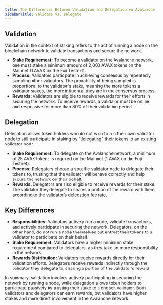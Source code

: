 ```yaml
---
title: The Differences Between Validation and Delegation on Avalanche
sidebarTitle: Validate vs. Delegate
---
```

Validation[​](#validation "Direct link to heading")
---------------------------------------------------

Validation in the context of staking refers to the act of running a node on the blockchain network to validate transactions and secure the network.

*   **Stake Requirement:** To become a validator on the Avalanche network, one must stake a minimum amount of 2,000 AVAX tokens on the Mainnet (1 AVAX on the Fuji Testnet).
*   **Process:** Validators participate in achieving consensus by repeatedly sampling other validators. The probability of being sampled is proportional to the validator's stake, meaning the more tokens a validator stakes, the more influential they are in the consensus process.
*   **Rewards:** Validators are eligible to receive rewards for their efforts in securing the network. To receive rewards, a validator must be online and responsive for more than 80% of their validation period.

Delegation[​](#delegation "Direct link to heading")
---------------------------------------------------

Delegation allows token holders who do not wish to run their own validator node to still participate in staking by "delegating" their tokens to an existing validator node.

*   **Stake Requirement:** To delegate on the Avalanche network, a minimum of 25 AVAX tokens is required on the Mainnet (1 AVAX on the Fuji Testnet).
*   **Process:** Delegators choose a specific validator node to delegate their tokens to, trusting that the validator will behave correctly and help secure the network on their behalf.
*   **Rewards:** Delegators are also eligible to receive rewards for their stake. The validator they delegate to shares a portion of the reward with them, according to the validator's delegation fee rate.

Key Differences[​](#key-differences "Direct link to heading")
-------------------------------------------------------------

*   **Responsibilities:** Validators actively run a node, validate transactions, and actively participate in securing the network. Delegators, on the other hand, do not run a node themselves but entrust their tokens to a validator to participate on their behalf.
*   **Stake Requirement:** Validators have a higher minimum stake requirement compared to delegators, as they take on more responsibility in the network.
*   **Rewards Distribution:** Validators receive rewards directly for their validation efforts. Delegators receive rewards indirectly through the validator they delegate to, sharing a portion of the validator's reward.

In summary, validation involves actively participating in securing the network by running a node, while delegation allows token holders to participate passively by trusting their stake to a chosen validator. Both validators and delegators can earn rewards, but validators have higher stakes and more direct involvement in the Avalanche network.
